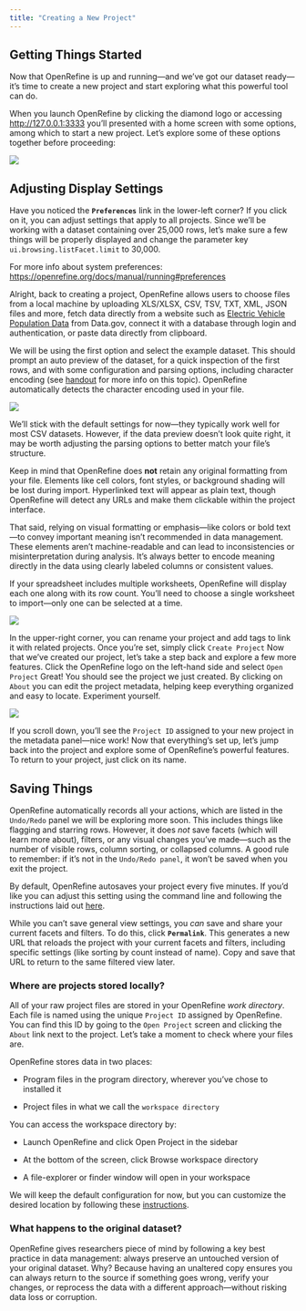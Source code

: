 ```yaml
---
title: "Creating a New Project"
---
```


## Getting Things Started

Now that OpenRefine is up and running—and we’ve got our dataset ready—it’s time to create a new project and start exploring what this powerful tool can do.

When you launch OpenRefine by clicking the diamond logo or accessing [http://127.0.0.1:3333](http://127.0.0.1:3333/) you'll presented with a home screen with some options, among which to start a new project. Let's explore some of these options together before proceeding:

![](images/create-project.png)

::: {.callout-important collapse="true" icon="true"}
## Adjusting Display Settings

Have you noticed the **`Preferences`** link in the lower-left corner? If you click on it, you can adjust settings that apply to all projects. Since we’ll be working with a dataset containing over 25,000 rows, let’s make sure a few things will be properly displayed and change the parameter key `ui.browsing.listFacet.limit` to 30,000.

For more info about system preferences: <https://openrefine.org/docs/manual/running#preferences>
:::

Alright, back to creating a project, OpenRefine allows users to choose files from a local machine by uploading XLS/XLSX, CSV, TSV, TXT, XML, JSON files and more, fetch data directly from a website such as [Electric Vehicle Population Data](https://catalog.data.gov/dataset/electric-vehicle-population-data) from Data.gov, connect it with a database through login and authentication, or paste data directly from clipboard.

We will be using the first option and select the example dataset. This should prompt an auto preview of the dataset, for a quick inspection of the first rows, and with some configuration and parsing options, including character encoding (see [handout](https://perma.cc/Q42N-M5YK) for more info on this topic). OpenRefine automatically detects the character encoding used in your file.

![](images/preview-project-02.png)

We’ll stick with the default settings for now—they typically work well for most CSV datasets. However, if the data preview doesn’t look quite right, it may be worth adjusting the parsing options to better match your file’s structure.

Keep in mind that OpenRefine does **not** retain any original formatting from your file. Elements like cell colors, font styles, or background shading will be lost during import. Hyperlinked text will appear as plain text, though OpenRefine will detect any URLs and make them clickable within the project interface.

That said, relying on visual formatting or emphasis—like colors or bold text—to convey important meaning isn’t recommended in data management. These elements aren't machine-readable and can lead to inconsistencies or misinterpretation during analysis. It's always better to encode meaning directly in the data using clearly labeled columns or consistent values.

If your spreadsheet includes multiple worksheets, OpenRefine will display each one along with its row count. You’ll need to choose a single worksheet to import—only one can be selected at a time.

![](images/example-multiple-sheets.png)

In the upper-right corner, you can rename your project and add tags to link it with related projects. Once you're set, simply click `Create Project` Now that we've created our project, let's take a step back and explore a few more features. Click the OpenRefine logo on the left-hand side and select `Open Project` Great! You should see the project we just created. By clicking on `About` you can edit the project metadata, helping keep everything organized and easy to locate. Experiment yourself.

![](images/project-details-01.png)

If you scroll down, you'll see the `Project ID` assigned to your new project in the metadata panel—nice work! Now that everything’s set up, let’s jump back into the project and explore some of OpenRefine’s powerful features. To return to your project, just click on its name.

## Saving Things

OpenRefine automatically records all your actions, which are listed in the `Undo/Redo` panel we will be exploring more soon. This includes things like flagging and starring rows. However, it does *not* save facets (which will learn more about), filters, or any visual changes you’ve made—such as the number of visible rows, column sorting, or collapsed columns. A good rule to remember: if it’s not in the `Undo/Redo panel`, it won’t be saved when you exit the project.

By default, OpenRefine autosaves your project every five minutes. If you'd like you can adjust this setting using the command line and following the instructions laid out [here](https://openrefine.org/docs/manual/running#jvm-preferences).

While you can't save general view settings, you *can* save and share your current facets and filters. To do this, click **`Permalink`**. This generates a new URL that reloads the project with your current facets and filters, including specific settings (like sorting by count instead of name). Copy and save that URL to return to the same filtered view later.

### Where are projects stored locally?

All of your raw project files are stored in your OpenRefine *work directory*. Each file is named using the unique `Project ID` assigned by OpenRefine. You can find this ID by going to the `Open Project` screen and clicking the `About` link next to the project. Let's take a moment to check where your files are.

OpenRefine stores data in two places:

-   Program files in the program directory, wherever you’ve chose to installed it

-   Project files in what we call the `workspace directory`

You can access the workspace directory by:

-   Launch OpenRefine and click Open Project in the sidebar

-   At the bottom of the screen, click Browse workspace directory

-   A file-explorer or finder window will open in your workspace

We will keep the default configuration for now, but you can customize the desired location by following these [instructions](https://openrefine.org/docs/manual/installing#set-where-data-is-stored).

### What happens to the original dataset?

OpenRefine gives researchers piece of mind by following a key best practice in data management: always preserve an untouched version of your original dataset. Why? Because having an unaltered copy ensures you can always return to the source if something goes wrong, verify your changes, or reprocess the data with a different approach—without risking data loss or corruption.
